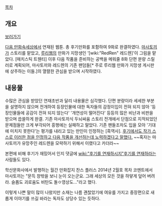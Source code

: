 [[목차]]
== 개요 ==
[http://cartoon.media.daum.net/webtoon/view/dolbal 보러가기]

[[다음 만화속세상]]에서 연재된 웹툰. 총 후기만화를 포함하여 9화로 완결하였다. [[마사토끼]]가 스토리를 맡았고, [[루리웹]]의 만화가 지망생인 '[wiki:"RedRen" 레드렌]'이 그림을 맡았다. [매치스틱 트웬티] 이후 다음 작품을 준비하는 공백을 메워줄 8화 단편 분량 스릴러로 계획되어, 마사토끼와 레드렌의 기존 팬덤들[* 주로 루리웹 만화가 지망생 게시판에 상주하는 이들.]의 열렬한 관심을 받으며 시작하였다.

== 내용물 ==
수많은 관심을 받았던 연재초반과 달리 내용물은 심각했다. 단편 분량이라 세세한 부분을 설명하지 않으며 전개하여 등장인물에 대한 독자들의 감정이입이 전혀 되지 않아 '등장인물들에 공감이 전혀 되지 않는다' '개연성이 떨어진다' 등등의 많은 비난과 비판을 받으며 씁쓸하게 완결. 기존 마사토끼식 두뇌싸움 스토리 전개에서 단점으로 지적되었던 문제점들만 크게 부각되어 흥행에는 실패하고 말았다. 기존 팬들조차도 입을 모아 '기대에 미치지 못한다'는 평가를 내리고 있는 만인이 인정하는 [흑역사]. [http://cartoon.media.daum.net/webtoon/viewer/16859 후기에서도 작가 스스로 이러한 점을 인정하고 다음 작품을 개선하는데 노력하겠다고 말했다.] ~~혹자는 마사토끼가 유망주인 레드렌을 모략하기 위해서 이랬다고 카더라~~

본편에 비해 후기가 재밌어서 인지 댓글에 [[wiki:"후기를 연재하시지"후기를 연재]]하라는 사람들도 있다.

학산문화사에서 발행하는 월간 만화잡지 찬스 플러스 2014년 2월호 목차 코멘트에서 마사토끼는 "문득 창밖을 보니 눈이 오는군요. 그래 세상의 모든 것을 하얗게 덮어 버려라. 슬픔도 괴로움도 비탄도 돌ㅇ영상도..."라고 했다.

이렇게 나쁜 말이 많이 나왔지만 소재는 나름 괜찮았기에 여유를 가지고 중장편으로 새롭게 이야기를 쓰길 바라는 독자도 상당수 있는 듯하다. 
